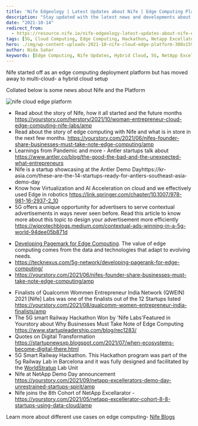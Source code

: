 ```yaml
---
title: 'Nife Edgeology | Latest Updates about Nife | Edge Computing Platform'
description: "Stay updated with the latest news and developments about Nife, an edge computing platform that has evolved into a multi-cloud hybrid setup. Discover our recent achievements, partnerships, and insights into the future of edge computing and hybrid cloud technology."
date: "2021-10-14"
redirect_from: 
  - https://resource.nife.io/nife-edgeology-latest-updates-about-nife-edge-computing-platform/
tags: [5G, Cloud Computing, Edge Computing, Hackathon, Netapp Excellator, News, QWEIN, Robotics, Smart Railway, Yourstory]
hero: ./img/wp-content-uploads-2021-10-nife-cloud-edge-platform-300x159.jpg
author: Nida Sahar
keywords: [Edge Computing, Nife Updates, Hybrid Cloud, 5G, NetApp Excellator, QWEIN, Robotics, Smart Railway, News]
---
```


Nife started off as an edge computing deployment platform but has moved away to multi-cloud- a hybrid cloud setup

Collated below is some news about Nife and the Platform


![nife cloud edge platform](https://raw.githubusercontent.com/nifetency/nife-blog-content/main/blog/img/nife-cloud-edge-platform.jpeg)
<br/>


 

- Read about the story of Nife, how it all started and the future months https://yourstory.com/herstory/2021/10/woman-entrepreneur-cloud-edge-computing-nife-labs/amp 
- Read about the story of edge computing with Nife and what is in store in the next few months. https://yourstory.com/2021/06/nifes-founder-share-businesses-must-take-note-edge-computing/amp
- Learnings from Pandemic and more - Antler startups talk about https://www.antler.co/blog/the-good-the-bad-and-the-unexpected-what-entrepreneurs
- Nife is a startup showcasing at the Antler Demo Dayhttps://kr-asia.com/these-are-the-14-startups-ready-for-antlers-southeast-asia-demo-day
- Know how Virtualization and AI Acceleration on cloud and we effectively used Edge in robotics https://link.springer.com/chapter/10.1007/978-981-16-2937-2_10
- 5G offers a unique opportunity for advertisers to serve contextual advertisements in ways never seen before. Read this article to know more about this topic to design your advertisement more efficiently https://wiprotechblogs.medium.com/contextual-ads-winning-in-a-5g-world-94dee05b871d

* [Developing Pagemark for Edge Computing](/blog/develop-digital-first-culture-edge-computing-applications/). The value of edge computing comes from the data and technologies that adapt to evolving needs.
* https://tecknexus.com/5g-network/developing-pagerank-for-edge-computing/
* https://yourstory.com/2021/06/nifes-founder-share-businesses-must-take-note-edge-computing/amp

- Finalists of Qualcomm Wommen Entrepreneur India Network (QWEIN) 2021 [Nife] Labs was one of the finalists out of the 12 Startups listed https://yourstory.com/2021/08/qualcomm-women-entrepreneur-india-finalists/amp
- The 5G smart Railway Hackathon Won by 'Nife Labs'Featured in Yourstory about Why Businesses Must Take Note of Edge Computing https://www.startupleadership.com/blog/rec1283/
- Quotes on Digital Transformation https://startupnewsxp.blogspot.com/2021/07/when-ecosystems-become-digital-there.html
- 5G Smart Railway Hackathon. This Hackathon program was part of the 5g Railway Lab in Barcelona and it was fully designed and facilitated by the [WorldStratup](https://worldstartup.co/) Lab Unit 
- Nife at NetApp Demo Day announcement https://yourstory.com/2021/09/netapp-excellerators-demo-day-unrestrained-startups-spirit/amp
- Nife joins the 8th Cohort of NetApp Excellarator - https://yourstory.com/2021/05/netapp-excellerator-cohort-8-8-startups-using-data-cloud/amp

Learn more about different use cases on edge computing- [Nife Blogs](/blog/blogs/)
